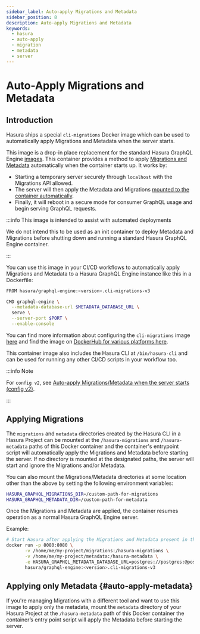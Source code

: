 ```yaml
---
sidebar_label: Auto-apply Migrations and Metadata
sidebar_position: 8
description: Auto-apply Migrations and Metadata
keywords:
  - hasura
  - auto-apply
  - migration
  - metadata
  - server
---
```


# Auto-Apply Migrations and Metadata

## Introduction

Hasura ships a special `cli-migrations` Docker image which can be used to automatically apply Migrations and Metadata
when the server starts.

This image is a drop-in place replacement for the standard Hasura GraphQL Engine
[images](https://hub.docker.com/r/hasura/graphql-engine). This container provides a method to apply
[Migrations and Metadata](/migrations-metadata-seeds/overview.mdx) automatically when the container starts up. It works
by:

- Starting a temporary server securely through `localhost` with the Migrations API allowed.
- The server will then apply the Metadata and Migrations
  [mounted to the container automatically](https://github.com/hasura/graphql-engine/tree/master/packaging/cli-migrations/v3#configuration).
- Finally, it will reboot in a secure mode for consumer GraphQL usage and begin serving GraphQL requests.

:::info This image is intended to assist with automated deployments

We do not intend this to be used as an init container to deploy Metadata and Migrations before shutting down and running
a standard Hasura GraphQL Engine container.

:::

You can use this image in your CI/CD workflows to automatically apply Migrations and Metadata to a Hasura GraphQL Engine
instance like this in a Dockerfile:

```bash
FROM hasura/graphql-engine:<version>.cli-migrations-v3

CMD graphql-engine \
  --metadata-database-url $METADATA_DATABASE_URL \
  serve \
  --server-port $PORT \
  --enable-console
```

You can find more information about configuring the `cli-migrations` image
[here](https://github.com/hasura/graphql-engine/blob/master/packaging/cli-migrations/v3/README.md#metadata-directory-optional)
and find the image on
[DockerHub for various platforms here](https://hub.docker.com/r/hasura/graphql-engine/tags?page=1&name=cli-migrations-v3).

This container image also includes the Hasura CLI at `/bin/hasura-cli` and can be used for running any other CI/CD
scripts in your workflow too.

:::info Note

For `config v2`, see
[Auto-apply Migrations/Metadata when the server starts (config v2)](/migrations-metadata-seeds/legacy-configs/config-v2/advanced/auto-apply-migrations.mdx).

:::

## Applying Migrations

The `migrations` and `metadata` directories created by the Hasura CLI in a Hasura Project can be mounted at the
`/hasura-migrations` and `/hasura-metadata` paths of this Docker container and the container's entrypoint script will
automatically apply the Migrations and Metadata before starting the server. If no directory is mounted at the designated
paths, the server will start and ignore the Migrations and/or Metadata.

You can also mount the Migrations/Metadata directories at some location other than the above by setting the following
environment variables:

```bash
HASURA_GRAPHQL_MIGRATIONS_DIR=/custom-path-for-migrations
HASURA_GRAPHQL_METADATA_DIR=/custom-path-for-metadata
```

Once the Migrations and Metadata are applied, the container resumes operation as a normal Hasura GraphQL Engine server.

Example:

```bash
# Start Hasura after applying the Migrations and Metadata present in the Hasura Project
docker run -p 8080:8080 \
       -v /home/me/my-project/migrations:/hasura-migrations \
       -v /home/me/my-project/metadata:/hasura-metadata \
       -e HASURA_GRAPHQL_METADATA_DATABASE_URL=postgres://postgres:@postgres:5432/postgres \
       hasura/graphql-engine:<version>.cli-migrations-v3
```

## Applying only Metadata {#auto-apply-metadata}

If you're managing Migrations with a different tool and want to use this image to apply only the metadata, mount the
`metadata` directory of your Hasura Project at the `/hasura-metadata` path of this Docker container the container’s
entry point script will apply the Metadata before starting the server.
